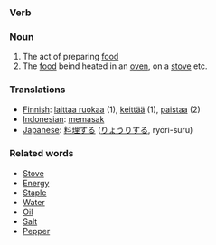 === Verb ===
===Noun===
#The act of preparing [[food]]
#The [[food]] beind heated in an [[oven]], on a [[stove]] etc.



=== Translations ===
*[[Finnish]]: [[laittaa ruokaa]] (1), [[keittää]] (1), [[paistaa]] (2)
*[[Indonesian]]: [[masak|memasak]]
*[[Japanese]]: [[料理]]する ([[りょうり]]する, ryōri-suru)


===Related words===
*[[Stove]]
*[[Energy]]
*[[Staple]]
*[[Water]]
*[[Oil]]
*[[Salt]]
*[[Pepper]]